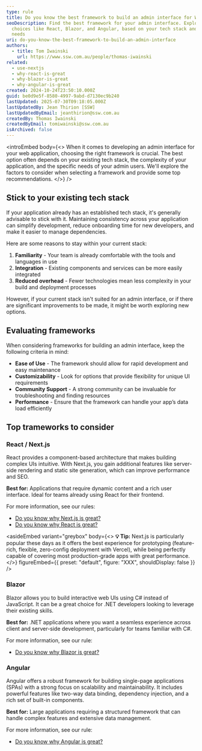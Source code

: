 ```yaml
---
type: rule
title: Do you know the best framework to build an admin interface for Web Apps?
seoDescription: Find the best framework for your admin interface. Explore top
  choices like React, Blazor, and Angular, based on your tech stack and project
  needs
uri: do-you-know-the-best-framework-to-build-an-admin-interface
authors:
  - title: Tom Iwainski
    url: https://www.ssw.com.au/people/thomas-iwainski
related:
  - use-nextjs
  - why-react-is-great
  - why-blazor-is-great
  - why-angular-is-great
created: 2024-10-24T23:50:10.000Z
guid: be0d9e5f-8580-4997-9abd-d7130ec9b240
lastUpdated: 2025-07-30T09:18:05.000Z
lastUpdatedBy: Jean Thirion [SSW]
lastUpdatedByEmail: jeanthirion@ssw.com.au
createdBy: Thomas Iwainski
createdByEmail: tomiwainski@ssw.com.au
isArchived: false
---
```


<introEmbed
  body={<>
When it comes to developing an admin interface for your web application, choosing the right framework is crucial. The best option often depends on your existing tech stack, the complexity of your application, and the specific needs of your admin users. We'll explore the factors to consider when selecting a framework and provide some top recommendations.
  </>}
/>
## Stick to your existing tech stack

If your application already has an established tech stack, it's generally advisable to stick with it. Maintaining consistency across your application can simplify development, reduce onboarding time for new developers, and make it easier to manage dependencies.

Here are some reasons to stay within your current stack:

1. **Familiarity** - Your team is already comfortable with the tools and languages in use
2. **Integration** - Existing components and services can be more easily integrated
3. **Reduced overhead** - Fewer technologies mean less complexity in your build and deployment processes

However, if your current stack isn't suited for an admin interface, or if there are significant improvements to be made, it might be worth exploring new options.

## Evaluating frameworks

When considering frameworks for building an admin interface, keep the following criteria in mind:

- **Ease of Use** - The framework should allow for rapid development and easy maintenance
- **Customizability** - Look for options that provide flexibility for unique UI requirements
- **Community Support** - A strong community can be invaluable for troubleshooting and finding resources
- **Performance** - Ensure that the framework can handle your app’s data load efficiently

## Top trameworks to consider

### React / Next.js

React provides a component-based architecture that makes building complex UIs intuitive. With Next.js, you gain additional features like server-side rendering and static site generation, which can improve performance and SEO.

**Best for:** Applications that require dynamic content and a rich user interface. Ideal for teams already using React for their frontend.

For more information, see our rules:

- [Do you know why Next.js is great?](/use-nextjs)
- [Do you know why React is great?](/why-react-is-great)


<asideEmbed
  variant="greybox"
  body={<>
    **💡 Tip:** Next.js is particularly popular these days as it offers the best experience for prototyping (feature-rich, flexible, zero-config deployment with Vercel), while being perfectly capable of covering most production-grade apps with great performance.
  </>}
  figureEmbed={{
    preset: "default",
    figure: "XXX",
    shouldDisplay: false
  }}
/>


### Blazor

Blazor allows you to build interactive web UIs using C# instead of JavaScript. It can be a great choice for .NET developers looking to leverage their existing skills.

**Best for:** .NET applications where you want a seamless experience across client and server-side development, particularly for teams familiar with C#.

For more information, see our rule:

- [Do you know why Blazor is great?](/why-blazor-is-great)

### Angular

Angular offers a robust framework for building single-page applications (SPAs) with a strong focus on scalability and maintainability. It includes powerful features like two-way data binding, dependency injection, and a rich set of built-in components.

**Best for:** Large applications requiring a structured framework that can handle complex features and extensive data management.

For more information, see our rule:

- [Do you know why Angular is great?](/why-angular-is-great)
